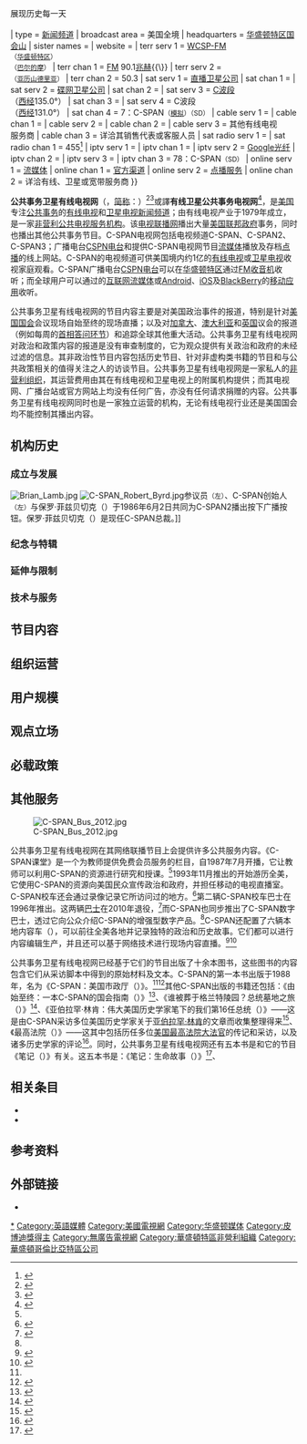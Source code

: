 {{Expand English|C-SPAN|time=2019-07-19T05:16:27+00:00}}
<!-- -->

{{NoteTA
|G1=TV
|G2=US Government
|G3=地名
|G4=Show
}}
{{Infobox television channel
| name              = 公共事务卫星有线电视网
| logofile          = File:C-SPAN Logo (2019).svg
| logosize          = 250px
| country           = {{USA}}
| owner             = {{abbr|全国有线卫星电视公司|National Cable Satellite Corporation}}
| launch            = {{Plain list|
* {{lang|en|C-SPAN}}：{{Start date|1979|03|19}}
* {{lang|en|C-SPAN2}}：{{Start date|1986|06|02}}
* {{lang|en|C-SPAN3}}：{{Start date|2001|01|22}}
}}
| picture format    = [[1080i|1080i]]（[[高清电视|高清电视]]）<br /><small>''降级为[[標準畫質電視|标清信号]]时采用[[480i|480i]][[黑邊|信箱模式]]''</small>
| language          = [[英语|英语]]
| slogan            = 有线出品{{·}}展现历史每一天<br />{{lang|en|Created by Cable.}}<br />{{lang|en|Where History Unfolds Daily}}
| type              = [[美国电视新闻|新闻频道]]
| broadcast area    = {{Flagicon|USA}} 美国全境
| headquarters      = {{USA}}[[华盛顿特区|华盛顿特区]][[国会山|国会山]]
| sister names      = {{Plain list|
* {{lang|en|C-SPAN2}}
* {{lang|en|C-SPAN3}}
* [[WCSP-FM|CSPN电台]]
}}
| website           = {{URL|https://www.c-span.org/}}
| terr serv 1       = [[WCSP-FM|WCSP-FM]]<br /><small>（[[华盛顿特区|华盛顿特区]]）<br />（[[巴尔的摩|巴尔的摩]]）</small>
| terr chan 1       = [[调频广播|FM]] 90.1[[兆赫|兆赫]]{{\}}{{Link-en|高清广播|HD Radio|HD}}
| terr serv 2       = {{Link-en|严选电视公司|Selective TV, Inc.|严选电视}}<br /><small>（[[亞歷山德里亞_(明尼蘇達州)|亚历山德里亚]]）</small>
| terr chan 2       = {{Link-en|K50DB-D|K50DB-D}} 50.3
| sat serv 1        = [[DirecTV|直播卫星公司]]
| sat chan 1        = {{Plain list|
* 350：C-SPAN<small>（[[標準畫質電視|SD]]）</small>
* 351：C-SPAN2<small>（SD）</small>
}}
| sat serv 2        = [[Dish_Network|碟网卫星公司]]
| sat chan 2        = {{Plain list|
* 210：C-SPAN<small>（SD）</small>
* 211：C-SPAN2<small>（SD）</small>
}}
| sat serv 3        = [[C波段|C波段]]{{Link-en|SES北美公司|SES Americom|AMC-10}}<br />（[[西经|西经]]135.0°）
| sat chan 3        = {{Plain list|
* 201：C-SPAN
* 202：C-SPAN2
* 203：C-SPAN3
* 101：C-SPAN<small>（SD）</small>
* 102：C-SPAN2<small>（SD）</small>
* 103：C-SPAN3<small>（SD）</small>
* 501：C-SPAN Radio<small>（SD）</small>
}}
| sat serv 4        = C波段{{Link-en|AMC-11|AMC-11}}<br />（[[西经|西经]]131.0°）
| sat chan 4        = 7：C-SPAN<small>（[[模拟信号|模拟]]）（SD）</small>
| cable serv 1      = {{Link-en|威讯FiOS|Verizon Fios}}
| cable chan 1      = {{Plain list|
* 109：C-SPAN<small>（SD）</small>
* 110：C-SPAN2<small>（SD）</small>
* 111：C-SPAN3<small>（SD）</small>
}}
| cable serv 2      = {{Link-en|风潮宽带|Wave Broadband}}
| cable chan 2      = {{Plain list|
* 16：C-SPAN
* 99：C-SPAN2
}}
| cable serv 3      = 其他有线电视<br />服务商
| cable chan 3      = 详洽其销售代表或客服人员
| sat radio serv 1  = {{Link-en|XM卫星广播|XM Satellite Radio}}
| sat radio chan 1  = 455<ref>{{cite web |title=C-SPAN - Hearings, Meetings, US Policy Shaping Events |url=https://www.siriusxm.com/cspan |publisher=[[天狼星XM|天狼星XM]] |accessdate=2019-07-19 |archive-date=2019-11-01 |archive-url=https://web.archive.org/web/20191101175116/https://www.siriusxm.com/cspan |dead-url=no }}</ref>
| iptv serv 1       = {{Link-en|AT&T U-verse|AT&T U-verse}}
| iptv chan 1       = {{Plain list|
* 230：C-SPAN<small>（SD）</small>
* 231：C-SPAN2<small>（SD）</small>
* 232：C-SPAN3<small>（SD）</small>
}}
| iptv serv 2       = [[Google光纤|Google光纤]]
| iptv chan 2       = {{Plain list|
* 131：C-SPAN
* 132：C-SPAN2
* 133：C-SPAN3
}}
| iptv serv 3       = {{Link-en|有线第一|Cable One}}
| iptv chan 3       = 78：C-SPAN<small>（SD）</small>
| online serv 1     = [[流媒体|流媒体]]
| online chan 1     = [https://www.c-span.org/Live-Video/C-SPAN 官方渠道]
| online serv 2     = [[隨選視訊|点播服务]]
| online chan 2     = 详洽有线、卫星或宽带服务商
}}

'''公共事务卫星有线电视网'''（{{Lang-en|''Cable-Satellite Public Affairs Network''}}，[[简称|简称]]：{{lang|en|'''C-SPAN'''}}）<ref>{{Cite book |url=https://web-archive-2017.ait.org.tw/infousa/zhtw/PUBS/RightsPeople/roppage.htm |title=《人民的權利──個人自由與權利法案》 |author=梅爾文·烏羅夫斯基 |date=2003 |publisher=[[美国国务院国际信息局|美国国务院国际信-{}-息局]] |isbn= |chapter=第四章 新聞自由 |chapterurl=https://web-archive-2017.ait.org.tw/infousa/zhtw/PUBS/RightsPeople/ropch4.htm |access-date= |archive-url= |archive-date= |dead-url= |language=zh-tw |via=美國在台協會}}</ref><ref>{{cite book |title=美国政府概述 |author =| publisher=[[美国国务院国际信息局|美国国务院国际信-{}-息局]] |pages=125 |url=https://photos.state.gov/libraries/amgov/30145/publications-chinese/Outline_of_US_Government_Chinese%2007292014.pdf |date=2013 |isbn=978-1-625-92039-3|language=zh-hans |via=}}</ref>或譯'''有线卫星公共事务电视网'''<ref>{{Cite book |url=https://books.google.com/books?id=o1QI3EiH8ggC&q=有線衛星公共事務電視網 |title=同床異夢：處理1989至2000年之中美外交 |author=藍普頓 (David M. Lampton) |others= 計秋楓 (譯)|date=2003-07 |publisher=[[香港中文大學出版社|香港中文大學出版社]]|pages=333 |isbn= 978-962-996-108-4 |access-date= |archive-url= |archive-date= |dead-url= |language=zh-hk |via=}}</ref>，是[[美国|美国]]专注[[公共事务|公共事务]]的[[有线电视|有线电视]]和[[卫星电视|卫星电视]][[新闻频道|新闻频道]]；由有线电视产业于1979年成立，是一家[[非营利组织|非营利]][[公共廣播|公共电视服务机构]]。该[[电视联播网|电视联播网]]播出大量[[美国联邦政府|美国联邦政府]]事务，同时也播出其他公共事务节目。C-SPAN电视网包括电视频道C-SPAN、C-SPAN2、C-SPAN3；广播电台[[WCSP-FM|CSPN电台]]和提供C-SPAN电视网节目[[流媒体|流媒体]]播放及存档[[隨選視訊|点播]]的线上网站。C-SPAN的电视频道可供美国境内约1亿的[[有线电视|有线电视]]或[[卫星电视|卫星电视]]收视家庭观看。C-SPAN广播电台[[WCSP-FM|CSPN电台]]可以在[[华盛顿特区|华盛顿特区]]通过[[调频广播|FM]][[收音机|收音机]]收听；而全球用户可以通过{{Link-en|XM卫星广播|XM Satellite Radio}}的[[互联网|互联网]][[流媒体|流媒体]]或[[Android|Android]]、[[iOS|iOS]]及[[BlackBerry_10|BlackBerry]]的[[移动应用|移动应用]]收听。

公共事务卫星有线电视网的节目内容主要是对美国政治事件的报道，特别是针对[[美国国会|美国国会]]会议现场自始至终的现场直播；以及对[[加拿大|加拿大]]、[[澳大利亚|澳大利亚]]和[[英国|英国]]议会的报道（例如每周的[[首相答问环节|首相答问环节]]）和追踪全球其他重大活动。公共事务卫星有线电视网对政治和政策内容的报道是没有审查制度的，它为观众提供有关政治和政府的未经过滤的信息。其非政治性节目内容包括历史节目、针对非虚构类书籍的节目和与公共政策相关的值得关注之人的访谈节目。公共事务卫星有线电视网是一家私人的[[非营利组织|非营利组织]]，其运营费用由其在有线电视和卫星电视上的附属机构提供；而其电视网、广播台站或官方网站上均没有任何广告，亦没有任何请求捐赠的内容。公共事务卫星有线电视网同时也是一家独立运营的机构，无论有线电视行业还是美国国会均不能控制其播出内容。

== 机构历史 ==
=== 成立与发展 ===
[[File:Brian_Lamb.jpg|thumb]]
[[File:C-SPAN_Robert_Byrd.jpg|thumb]]参议员<small>（左）</small>、C-SPAN创始人{{Link-en|布莱恩·兰布|Brian Lamb}}<small>（左）</small>与保罗·菲兹贝切克（{{lang|en|Paul FitzPatrick}}）于1986年6月2日共同为C-SPAN2播出按下广播按钮。保罗·菲兹贝切克（{{lang|en|Paul FitzPatrick}}）是现任C-SPAN总裁。]]

=== 纪念与特辑 ===

=== 延伸与限制 ===

=== 技术与服务 ===

== 节目内容 ==

== 组织运营 ==

== 用户规模 ==

== 观点立场 ==

== 必载政策 ==

== 其他服务 ==
[[File:C-SPAN_Bus_2012.jpg|thumb]]

公共事务卫星有线电视网在其网络联播节目上会提供许多公共服务内容。《C-SPAN课堂》是一个为教师提供免费会员服务的栏目，自1987年7月开播，它让教师可以利用C-SPAN的资源进行研究和授课。<ref name="TWP" />1993年11月推出的{{Link-en|C-SPAN巴士项目|C-SPAN Bus program|C-SPAN校车巴士}}开始游历全美，它使用C-SPAN的资源向美国民众宣传政治和政府，并担任移动的电视直播室。C-SPAN校车还会通过录像记录它所访问过的地方。<ref name=Schlosse>{{cite news |title=C-SPAN Carries Political Lessons Across Highways |first=Jim |last=Schlosse |newspaper=News & Record |location=Guilford County, North Carolina |page=B1 |url=http://w3.nexis.com/new/docview/getDocForCuiReq?lni=3SD5-VXD0-0094-942S&csi=144567&oc=00240&perma=true |date=1995-03-09 |accessdate=2013-05-22 |archive-date=2014-03-27 |archive-url=https://web.archive.org/web/20140327012342/http://w3.nexis.com/new/docview/getDocForCuiReq?lni=3SD5-VXD0-0094-942S&csi=144567&oc=00240&perma=true |dead-url=no }}</ref>第二辆C-SPAN校车巴士在1996年推出。这两辆[[巴士|巴士]]在2010年退役，<ref>{{cite web |title=C – SPAN Launches New C – SPAN Digital Bus and C – SPAN Local Content Vehicle |url=http://www.c-span.org/pdf/BusLCV_060810.pdf |publisher=C-SPAN |accessdate=2013-09-03 |deadurl=yes |archiveurl=https://web.archive.org/web/20130610000414/http://www.c-span.org/pdf/BusLCV_060810.pdf |archivedate=2013-06-10 }}</ref>而C-SPAN也同步推出了C-SPAN数字巴士，透过它向公众介绍C-SPAN的增强型数字产品。<ref name="Shayon"/>C-SPAN还配置了六辆本地内容车（{{lang|en|Local Content Vehicle}}），可以前往全美各地并记录独特的政治和历史故事。它们都可以进行内容编辑生产，并且还可以基于网络技术进行现场内容直播。<ref name=Tucker>{{cite news |title=How C-SPAN Manages A Cross-Country Fleet |first=Joanne |last=Tucker |url=http://www.businessfleet.com/article/story/2013/07/how-c-span-manages-a-cross-country-fleet.aspx?prestitial=1 |newspaper=Business Fleet |date=2013-07 |accessdate=2013-10-07 |archive-date=2014-03-29 |archive-url=https://web.archive.org/web/20140329092454/http://www.businessfleet.com/article/story/2013/07/how-c-span-manages-a-cross-country-fleet.aspx?prestitial=1 |dead-url=no }}</ref><ref name=Rothstein13>{{cite web |url=http://www.mediabistro.com/fishbowldc/c-span-second-fleet-local-content-vehicles_b98692 |title=C-SPAN Rolls Out Second Fleet of Tricked Out Vehicles |first=Betsy |last=Rothstein |date=2013-03-12 |work=mediabistro.com |publisher=Mediabistro.com |accessdate=2013-10-07 |archive-url=https://web.archive.org/web/20140329080251/http://www.mediabistro.com/fishbowldc/c-span-second-fleet-local-content-vehicles_b98692 |archive-date=2014-03-29 |dead-url=yes }}</ref>

公共事务卫星有线电视网已经基于它们的节目出版了十余本图书，这些图书的内容包含它们从采访脚本中得到的原始材料及文本。C-SPAN的第一本书出版于1988年，名为《C-SPAN：美国市政厅（{{lang|en|C-SPAN: America's Town Hall}}）》。<ref name="Shales"/><ref>{{cite book |author1=Brian Lamb |editor=Brian Lamb |title=America's Town Hal |date=1988 |publisher=Acropolis Books |isbn=9780874918892 |url=https://books.google.com.hk/books?id=KwiIAAAAMAAJ |accessdate=2019-07-20 |archive-date=2019-09-24 |archive-url=https://web.archive.org/web/20190924181225/https://books.google.com.hk/books?id=KwiIAAAAMAAJ |dead-url=no }}</ref>其他C-SPAN出版的书籍还包括：《由始至终：一本C-SPAN的国会指南（{{lang|en|Gavel to Gavel: A C-SPAN Guide to Congress}}）》<ref>{{cite book |author1=C-SPAN |title=Gavel to Gavel: A C-Span Guide to the Congress |date=1999 |publisher=Johns Hopkins University Press |isbn=9780801861116 |url=https://books.google.com.hk/books?id=DZAiAAAACAAJ |accessdate=2019-07-20 |archive-date=2019-09-24 |archive-url=https://web.archive.org/web/20190924181225/https://books.google.com.hk/books?id=DZAiAAAACAAJ |dead-url=no }}</ref>、《谁被葬于格兰特陵园？总统墓地之旅（{{lang|en|Who's Buried in Grant's Tomb?: A Tour of Presidential Gravesites}}）》<ref>{{cite book |author1=Brian Lamb |author2=C-SPAN |title=Who's Buried in Grant's Tomb?: A Tour of Presidential Gravesites |date=2010-02-09 |publisher=PublicAffairs |isbn=9781586488703 |url=https://books.google.com.hk/books?id=vq3Yul3zspcC |accessdate=2019-07-20 |archive-date=2019-09-24 |archive-url=https://web.archive.org/web/20190924181256/https://books.google.com.hk/books?id=vq3Yul3zspcC |dead-url=no }}</ref>、《亚伯拉罕·林肯：伟大美国历史学家笔下的我们第16任总统（{{lang|en|Abraham Lincoln: Great American Historians on Our Sixteenth President}}）》——这是由C-SPAN采访多位美国历史学家关于[[亚伯拉罕·林肯|亚伯拉罕·林肯]]的文章而收集整理得来<ref>{{cite book |author1=Brian Lamb |author2=Susan Swain |author3=C-SPAN |title=Abraham Lincoln: Great American Historians on Our Sixteenth President |date=2008-10-22 |publisher=Hachette UK |isbn=9780786726837 |url=https://books.google.com.hk/books?id=Ifo4DgAAQBAJ |accessdate=2019-07-20 |archive-date=2019-09-24 |archive-url=https://web.archive.org/web/20190924181250/https://books.google.com.hk/books?id=Ifo4DgAAQBAJ |dead-url=no }}</ref>、《最高法院（{{lang|en|The Supreme Court}}）》——这其中包括历任多位[[美国最高法院|美国最高法院]][[美國最高法院大法官|大法官]]的传记和采访，以及诸多历史学家的评论<ref>{{cite book |author1=Brian Lamb |title=The Supreme Court: A C-Span Book, Featuring the Justices in Their Own Words |date=2010 |publisher=ReadHowYouWant.com |isbn=9781458784087 |url=https://books.google.com.hk/books?id=yC0ghJzwMJIC |accessdate=2019-07-20 |archive-date=2019-09-24 |archive-url=https://web.archive.org/web/20190924181225/https://books.google.com.hk/books?id=yC0ghJzwMJIC |dead-url=no }}</ref>。同时，公共事务卫星有线电视网还有五本书是和它的节目《笔记（{{lang|en|Booknotes}}）》有关。这五本书是：《笔记：生命故事（{{lang|en|Booknotes: Life Stories}}）》<ref>{{cite book |author1=Brian Lamb |editor=Brian Lamb |title=Booknotes: Life Stories |date=1999 |publisher=Times Books |isbn=9780812930818 |url=https://books.google.com.hk/books?id=NyoaAAAAYAAJ |accessdate=2019-07-21 |archive-date=2019-09-24 |archive-url=https://web.archive.org/web/20190924181224/https://books.google.com.hk/books?id=NyoaAAAAYAAJ |dead-url=no }}</ref>、

== 相关条目 ==
* {{Link-en|公共、教育及政府频道|Public, educational, and government access}}
* {{Link-en|立法广播机构|Legislature broadcaster}}

== 参考资料 ==
{{Reflist|4}}

== 外部链接 ==
{{sisterlinks|d=Q1022311|c=Category:C-SPAN|n=no|b=no|v=no|voy=no|m=no|mw=no|s=no|species=no|wikt=no|q=no}}

* {{Official website|https://www.c-span.org/}}{{en}}

{{美国电视新闻}}
{{Portal bar|美国|政治|电视}}
{{Authority control}}
{{DEFAULTSORT:C-SPAN}}

[[Category:C-SPAN|*]]
[[Category:英語媒體|Category:英語媒體]]
[[Category:美國電視網|Category:美國電視網]]
[[Category:华盛顿媒体|Category:华盛顿媒体]]
[[Category:皮博迪獎得主|Category:皮博迪獎得主]]
[[Category:無廣告電視網|Category:無廣告電視網]]
[[Category:華盛頓特區非營利組織|Category:華盛頓特區非營利組織]]
[[Category:華盛頓哥倫比亞特區公司|Category:華盛頓哥倫比亞特區公司]]